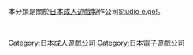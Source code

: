 本分類是關於[[日本成人遊戲|日本成人遊戲]]製作公司[[Studio_e.go!|Studio e.go!]]。

[[Category:日本成人遊戲公司|Category:日本成人遊戲公司]]
[[Category:日本電子遊戲公司|Category:日本電子遊戲公司]]

‎